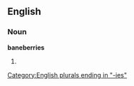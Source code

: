==English==

===Noun===
'''baneberries'''

# {{plural of|[[baneberry]]}}

[[Category:English plurals ending in "-ies"]]